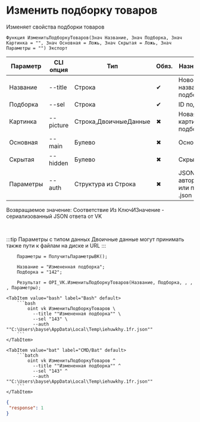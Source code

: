 ﻿---
sidebar_position: 4
description: Изменить подборку товаров и другие функции для работы с VK в Открытом пакете интеграций - бесплатной open-source библиотеке интеграций для 1С:Предприятие 8, OneScript и CLI
keywords: [1C, 1С, 1С:Предприятие, 1С:Предприятие 8.3, API, Интеграция, Сервисы, Обмен, OneScript, CLI, VK]
---


# Изменить подборку товаров
 Изменяет свойства подборки товаров



`Функция ИзменитьПодборкуТоваров(Знач Название, Знач Подборка, Знач Картинка = "", Знач Основная = Ложь, Знач Скрытая = Ложь, Знач Параметры = "") Экспорт`

  | Параметр | CLI опция | Тип | Обяз. | Назначение |
  |-|-|-|-|-|
  | Название | --title | Строка | &#x2714; | Новое название подборки |
  | Подборка | --sel | Строка | &#x2714; | ID подборки |
  | Картинка | --picture | Строка,ДвоичныеДанные | &#x2716; | Новая картинка подборки |
  | Основная | --main | Булево | &#x2716; | Основная |
  | Скрытая | --hidden | Булево | &#x2716; | Скрытая |
  | Параметры | --auth | Структура из Строка | &#x2716; | JSON авторизации или путь к .json |

  
  Возвращаемое значение:   Соответствие Из КлючИЗначение - сериализованный JSON ответа от VK

<br/>

:::tip
Параметры с типом данных Двоичные данные могут принимать также пути к файлам на диске и URL
:::
<br/>



```bsl title="Пример использования для 1С:Предприятие/OneScript"
    Параметры = ПолучитьПараметрыВК();

    Название = "Измененная подборка";
    Подборка = "142";

    Результат = OPI_VK.ИзменитьПодборкуТоваров(Название, Подборка, , , , Параметры);
```
    

 <Tabs>
  
    <TabItem value="bash" label="Bash" default>
        ```bash
            oint vk ИзменитьПодборкуТоваров \
              --title ""Измененная подборка"" \
              --sel "143" \
              --auth ""C:\Users\bayse\AppData\Local\Temp\iehuwkhy.1fr.json""
        ```
    </TabItem>
  
    <TabItem value="bat" label="CMD/Bat" default>
        ```batch
            oint vk ИзменитьПодборкуТоваров ^
              --title ""Измененная подборка"" ^
              --sel "143" ^
              --auth ""C:\Users\bayse\AppData\Local\Temp\iehuwkhy.1fr.json""
        ```
    </TabItem>
</Tabs>


```json title="Результат"
{
 "response": 1
}
```
